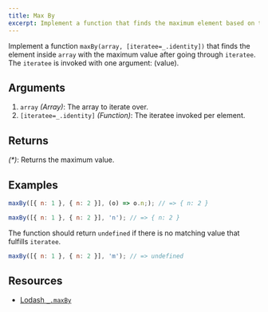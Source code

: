 ```yaml
---
title: Max By
excerpt: Implement a function that finds the maximum element based on the specified criteria.
---
```


Implement a function `maxBy(array, [iteratee=_.identity])` that finds the element inside `array` with the maximum value after going through `iteratee`. The `iteratee` is invoked with one argument: (value).

## Arguments

1. `array` _(Array)_: The array to iterate over.
1. `[iteratee=_.identity]` _(Function)_: The iteratee invoked per element.

## Returns

_(\*)_: Returns the maximum value.

## Examples

```js
maxBy([{ n: 1 }, { n: 2 }], (o) => o.n;); // => { n: 2 }

maxBy([{ n: 1 }, { n: 2 }], 'n'); // => { n: 2 }
```

The function should return `undefined` if there is no matching value that fulfills `iteratee`.

```js
maxBy([{ n: 1 }, { n: 2 }], 'm'); // => undefined
```

## Resources

- [Lodash `_.maxBy`](https://lodash.com/docs/#maxBy)
